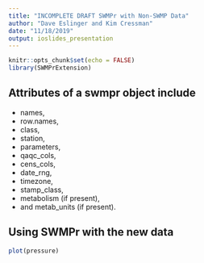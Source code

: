 ```yaml
---
title: "INCOMPLETE DRAFT SWMPr with Non-SWMP Data"
author: "Dave Eslinger and Kim Cressman"
date: "11/18/2019"
output: ioslides_presentation
---
```


```r
knitr::opts_chunk$set(echo = FALSE)
library(SWMPrExtension)
```

## Attributes of a swmpr object include 

 - names, 
 - row.names, 
 - class, 
 - station, 
 - parameters, 
 - qaqc_cols, 
 - cens_cols, 
 - date_rng, 
 - timezone, 
 - stamp_class, 
 - metabolism (if present), 
 - and metab_units (if present).


## Using SWMPr with the new data

```r
plot(pressure)
```

